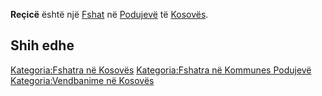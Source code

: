 {{Fshat në Kosovës
 | Emri                = Reçicë
| sqi_N_name = Reçicë
| sqi_N_FULL_NAME_RO = Reçicë
| sqi_N_FULL_NAME_ND_RO = Recice
| sqi_N_SORT_NAME_RG = RECICE
| sqi_N_FULL_NAME_RG = Reçicë
| sqi_N_FULL_NAME_ND_RG = Recice
| sqi_V_name = Demahmeti
| sqi_V_FULL_NAME_RO = Demahmeti
| sqi_V_FULL_NAME_ND_RO = Demahmeti
| sqi_V_SORT_NAME_RG = DEMAHMETI
| sqi_V_FULL_NAME_RG = Demahmeti
| sqi_V_FULL_NAME_ND_RG = Demahmeti
| srp_N_name = Rečica
| srp_N_FULL_NAME_RO = Rečica
| srp_N_FULL_NAME_ND_RO = Recica
| srp_N_SORT_NAME_RG = RECICA
| srp_N_FULL_NAME_RG = Rečica
| srp_N_FULL_NAME_ND_RG = Recica
| srp_NS_name = Речица
| srp_NS_FULL_NAME_RO = Речица
| srp_NS_FULL_NAME_ND_RO = Речица
| srp_NS_SORT_NAME_RG = РЕЧИЦА
| srp_NS_FULL_NAME_RG = Речица
| srp_NS_FULL_NAME_ND_RG = Речица
| std_V_name = Demahmet
| std_V_FULL_NAME_RO = Demahmet
| std_V_FULL_NAME_ND_RO = Demahmet
| std_V_SORT_NAME_RG = DEMAHMET
| std_V_FULL_NAME_RG = Demahmet
| std_V_FULL_NAME_ND_RG = Demahmet

 | Emri (Rasa dhanore) = 
 | Figura              = 
 | Shteti              = Kosovo
 | Komuna              = Podujevë
 | Kodi postar         = 
 | Sipërfaqja          = 

 | Popullsia           = 

 | Regj. i popullsisë  = 
 | Dend. e popullsisë  = 
 | Faqja zyrtare       = 
 <!--- Koordinatat ----> 
 | Gjerësia            = 43.101944
 | Gjatësia            = 21.093333
 | Lartësia            = 
}}
'''Reçicë''' është një [[Fshat]] në [[Podujevë]] të [[Kosovës]].

<!-- == Gjeografia == -->
<!-- == Historia == -->
<!-- == Demografia == -->
== Shih edhe ==
{{Komuna Podujevë}}
{{Kosovo-Administrata-Cung}}

[[Kategoria:Fshatra në Kosovës]]
[[Kategoria:Fshatra në Kommunes Podujevë]]
[[Kategoria:Vendbanime në Kosovës]]